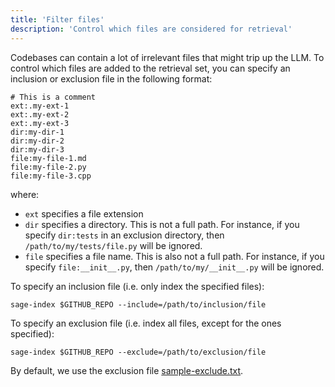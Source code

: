 ```yaml
---
title: 'Filter files'
description: 'Control which files are considered for retrieval'
---
```

Codebases can contain a lot of irrelevant files that might trip up the LLM.
To control which files are added to the retrieval set, you can specify an inclusion or exclusion file in the following format:

```
# This is a comment
ext:.my-ext-1
ext:.my-ext-2
ext:.my-ext-3
dir:my-dir-1
dir:my-dir-2
dir:my-dir-3
file:my-file-1.md
file:my-file-2.py
file:my-file-3.cpp
```
where:
- `ext` specifies a file extension
- `dir` specifies a directory. This is not a full path. For instance, if you specify `dir:tests` in an exclusion directory, then `/path/to/my/tests/file.py` will be ignored.
- `file` specifies a file name. This is also not a full path. For instance, if you specify `file:__init__.py`, then `/path/to/my/__init__.py` will be ignored.

To specify an inclusion file (i.e. only index the specified files):
```
sage-index $GITHUB_REPO --include=/path/to/inclusion/file
```

To specify an exclusion file (i.e. index all files, except for the ones specified):
```
sage-index $GITHUB_REPO --exclude=/path/to/exclusion/file
```
By default, we use the exclusion file [sample-exclude.txt](https://github.com/Storia-AI/sage/blob/main/sage/sample-exclude.txt).
